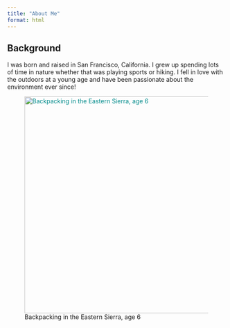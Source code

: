 ```yaml
---
title: "About Me"
format: html
---
```


## Background

I was born and raised in San Francisco, California. I grew up spending lots of time in nature whether that was playing sports or hiking. I fell in love with the outdoors at a young age and have been passionate about the environment ever since!

![Backpacking in the Eastern Sierra, age 6](images/backpacking.jpeg){style="color: darkcyan;" width="500"}

\
